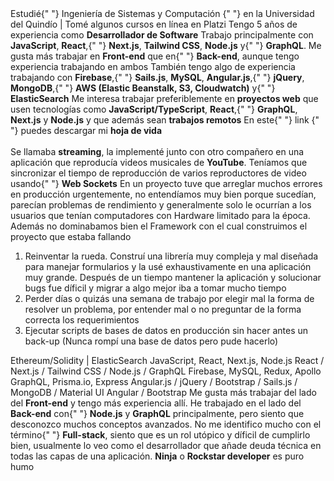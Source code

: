 <TextWithEmoji emoji="📚">
  Estudié{" "}
  <Link href="https://www.uniquindio.edu.co/programas/publicaciones/271/ingenieria-de-sistemas-y-computacion">
    Ingeniería de Sistemas y Computación
  </Link>{" "}
  en la <Link href="https://www.uniquindio.edu.co">Universidad del Quindío</Link> | Tomé
  algunos cursos en línea en <Link href="https://platzi.com/p/diegofrayo/">Platzi</Link>
</TextWithEmoji>
<TextWithEmoji emoji="👨‍💻">
  Tengo 5 años de experiencia como <strong>Desarrollador de Software</strong>
</TextWithEmoji>
<TextWithEmoji emoji="🛠️">
  Trabajo principalmente con <strong>JavaScript</strong>, <strong>React</strong>,{" "}
  <strong>Next.js</strong>, <strong>Tailwind CSS</strong>, <strong>Node.js</strong> y{" "}
  <strong>GraphQL</strong>. Me gusta más trabajar en <strong>Front-end</strong> que en{" "}
  <strong>Back-end</strong>, aunque tengo experiencia trabajando en ambos
</TextWithEmoji>
<TextWithEmoji emoji="🤓">
  También tengo algo de experiencia trabajando con <strong>Firebase</strong>,{" "}
  <strong>Sails.js</strong>, <strong>MySQL</strong>, <strong>Angular.js</strong>,{" "}
  <strong>jQuery</strong>, <strong>MongoDB</strong>,{" "}
  <strong>AWS (Elastic Beanstalk, S3, Cloudwatch)</strong> y{" "}
  <strong>ElasticSearch</strong>
</TextWithEmoji>
<TextWithEmoji emoji="🔍">
  Me interesa trabajar preferiblemente en <strong>proyectos web</strong> que usen
  tecnologías como <strong>JavaScript/TypeScript</strong>, <strong>React</strong>,{" "}
  <strong>GraphQL</strong>, <strong>Next.js</strong> y <strong>Node.js</strong> y que
  además sean <strong>trabajos remotos</strong>
</TextWithEmoji>
<TextWithEmoji emoji="🗒️">
  En este{" "}
  <Link href="https://drive.google.com/file/d/1julNph_rLtDASwn6LPCrz3ZU7BwOqObJ/view?usp=sharing">
    link
  </Link>{" "}
  puedes descargar mi <strong>hoja de vida</strong>
</TextWithEmoji>

<br />

<ResumeTimeline title="Línea de tiempo" timeline={DATA.resume.timeline} />

<br />

<ResumeFAQ>
  <ResumeFAQItem question="Funcionalidad de la cual me siento más orgulloso de haber implementado">
    Se llamaba <strong>streaming</strong>, la implementé junto con otro compañero en una
    aplicación que reproducía videos musicales de <strong>YouTube</strong>. Teníamos que
    sincronizar el tiempo de reproducción de varios reproductores de video usando{" "}
    <strong>Web Sockets</strong>
  </ResumeFAQItem>
  <ResumeFAQItem question="[Bug / Error] más díficil de solucionar">
    En un proyecto tuve que arreglar muchos errores en producción urgentemente, no
    entendíamos muy bien porque sucedían, parecían problemas de rendimiento y generalmente
    solo le ocurrían a los usuarios que tenían computadores con Hardware limitado para la
    época. Además no dominabamos bien el Framework con el cual construimos el proyecto que
    estaba fallando
  </ResumeFAQItem>
  <ResumeFAQItem question="El peor error que he cometido trabajando">
    <ol>
      <li>
        Reinventar la rueda. Construí una librería muy compleja y mal diseñada para
        manejar formularios y la usé exhaustivamente en una aplicación muy grande. Después
        de un tiempo mantener la aplicación y solucionar bugs fue díficil y migrar a algo
        mejor iba a tomar mucho tiempo
      </li>
      <li>
        Perder días o quizás una semana de trabajo por elegir mal la forma de resolver un
        problema, por entender mal o no preguntar de la forma correcta los requerimientos
      </li>
      <li>
        Ejecutar scripts de bases de datos en producción sin hacer antes un back-up (Nunca
        rompí una base de datos pero pude hacerlo)
      </li>
    </ol>
  </ResumeFAQItem>
  <ResumeFAQItem question="[Herramienta / Librería / Framework] más díficil de entender o de trabajar">
    Ethereum/Solidity | ElasticSearch
  </ResumeFAQItem>
  <ResumeFAQItem question="Tecnologías con las cuales tengo más experiencia">
    JavaScript, React, Next.js, Node.js
  </ResumeFAQItem>
  <ResumeFAQItem question="Tecnologías con las que más disfruto trabajar">
    React / Next.js / Tailwind CSS / Node.js / GraphQL
  </ResumeFAQItem>
  <ResumeFAQItem question="Tecnologías que uso ocasionalmente">
    Firebase, MySQL, Redux, Apollo GraphQL, Prisma.io, Express
  </ResumeFAQItem>
  <ResumeFAQItem question="Tecnologías con las que trabajé mucho hace un buen tiempo y no volví a usar">
    Angular.js / jQuery / Bootstrap / Sails.js / MongoDB / Material UI
  </ResumeFAQItem>
  <ResumeFAQItem question="Tecnologías con las que no quisiera volver a trabajar">
    Angular / Bootstrap
  </ResumeFAQItem>
  <ResumeFAQItem question="¿Front-end / Back-end / Full-stack / Ninja / Rockstar?">
    Me gusta más trabajar del lado del <strong>Front-end</strong> y tengo más experiencia
    allí. He trabajado en el lado del <strong>Back-end</strong> con{" "}
    <strong>Node.js</strong> y <strong>GraphQL</strong> principalmente, pero siento que
    desconozco muchos conceptos avanzados. No me identifico mucho con el término{" "}
    <strong>Full-stack</strong>, siento que es un rol utópico y díficil de cumplirlo bien,
    usualmente lo veo como el desarrollador que añade deuda técnica en todas las capas de
    una aplicación. <strong>Ninja</strong> o <strong>Rockstar developer</strong> es puro
    humo
  </ResumeFAQItem>
</ResumeFAQ>
